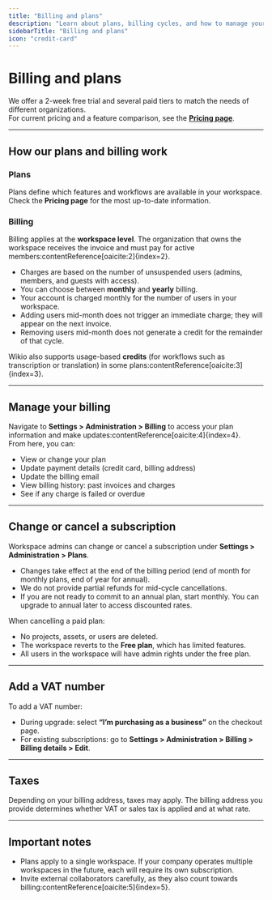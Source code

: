 ```yaml
---
title: "Billing and plans"
description: "Learn about plans, billing cycles, and how to manage your subscription in Wikio"
sidebarTitle: "Billing and plans"
icon: "credit-card"
---
```


# Billing and plans

We offer a 2-week free trial and several paid tiers to match the needs of different organizations.  
For current pricing and a feature comparison, see the **[Pricing page](/pricing)**.

---

## How our plans and billing work

### Plans
Plans define which features and workflows are available in your workspace.  
Check the **Pricing page** for the most up-to-date information.

### Billing
Billing applies at the **workspace level**. The organization that owns the workspace receives the invoice and must pay for active members:contentReference[oaicite:2]{index=2}.

- Charges are based on the number of unsuspended users (admins, members, and guests with access).  
- You can choose between **monthly** and **yearly** billing.  
- Your account is charged monthly for the number of users in your workspace.  
- Adding users mid-month does not trigger an immediate charge; they will appear on the next invoice.  
- Removing users mid-month does not generate a credit for the remainder of that cycle.  

Wikio also supports usage-based **credits** (for workflows such as transcription or translation) in some plans:contentReference[oaicite:3]{index=3}.

---

## Manage your billing

Navigate to **Settings > Administration > Billing** to access your plan information and make updates:contentReference[oaicite:4]{index=4}.  
From here, you can:  

- View or change your plan  
- Update payment details (credit card, billing address)  
- Update the billing email  
- View billing history: past invoices and charges  
- See if any charge is failed or overdue  

---

## Change or cancel a subscription

Workspace admins can change or cancel a subscription under **Settings > Administration > Plans**.  

- Changes take effect at the end of the billing period (end of month for monthly plans, end of year for annual).  
- We do not provide partial refunds for mid-cycle cancellations.  
- If you are not ready to commit to an annual plan, start monthly. You can upgrade to annual later to access discounted rates.  

When cancelling a paid plan:  

- No projects, assets, or users are deleted.  
- The workspace reverts to the **Free plan**, which has limited features.  
- All users in the workspace will have admin rights under the free plan.  

---

## Add a VAT number

To add a VAT number:  

- During upgrade: select **“I’m purchasing as a business”** on the checkout page.  
- For existing subscriptions: go to **Settings > Administration > Billing > Billing details > Edit**.  

---

## Taxes

Depending on your billing address, taxes may apply. The billing address you provide determines whether VAT or sales tax is applied and at what rate.  

---

## Important notes

- Plans apply to a single workspace. If your company operates multiple workspaces in the future, each will require its own subscription.  
- Invite external collaborators carefully, as they also count towards billing:contentReference[oaicite:5]{index=5}.  
